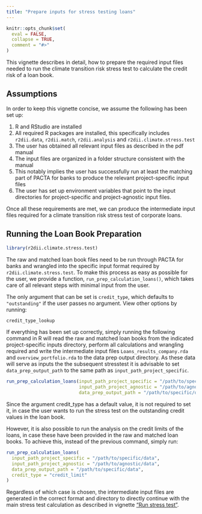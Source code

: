 ```yaml
---
title: "Prepare inputs for stress testing loans"
---
```


```r
knitr::opts_chunk$set(
  eval = FALSE,
  collapse = TRUE,
  comment = "#>"
)
```

This vignette describes in detail, how to prepare the required input files
needed to run the climate transition risk stress test to calculate the credit
risk of a loan book.

## Assumptions

In order to keep this vignette concise, we assume the following has been set up:

1. R and RStudio are installed
2. All required R packages are installed, this specifically includes
`r2dii.data`, `r2dii.match`, `r2dii.analysis` and `r2dii.climate.stress.test`
1. The user has obtained all relevant input files as described in the pdf manual
1. The input files are organized in a folder structure consistent with the manual
1. This notably implies the user has successfully run at least the matching
part of PACTA for banks to produce the relevant project-specific input files
1. The user has set up environment variables that point to the input directories
for project-specific and project-agnostic input files.

Once all these requirements are met, we can produce the intermediate input files
required for a climate transition risk stress test of corporate loans.

## Running the Loan Book Preparation

```r
library(r2dii.climate.stress.test)
```

The raw and matched loan book files need to be run through PACTA for banks and
wrangled into the specific input format required by `r2dii.climate.stress.test`.
To make this process as easy as possible for the user, we provide a function,
`run_prep_calculation_loans()`, which takes care of all relevant steps with
minimal input from the user.

The only argument that can be set is `credit_type`, which defaults to
`"outstanding"` if the user passes no argument. View other options by running:

```r
credit_type_lookup
```

If everything has been set up correctly, simply running the following command in
R will read the raw and matched loan books from the indicated project-specific
inputs directory, perform all calculations and wrangling required and write the
intermediate input files `Loans_results_company.rda` and
`overview_portfolio.rda` to the data prep output directory. As these data will
serve as inputs the the subsequent stresstest it is advisable to set
`data_prep_output_path` to the same path as `input_path_project_specific`.

```r
run_prep_calculation_loans(input_path_project_specific = "/path/to/specific/data",
                           input_path_project_agnostic = "/path/to/agnostic/data",
                           data_prep_output_path = "/path/to/specific/data")
```

Since the argument credit_type has a default value, it is not required to set it,
in case the user wants to run the stress test on the outstanding credit values
in the loan book.

However, it is also possible to run the analysis on the credit limits of the
loans, in case these have been provided in the raw and matched loan books. To
achieve this, instead of the previous command, simply run:

```r
run_prep_calculation_loans(
  input_path_project_specific = "/path/to/specific/data",
  input_path_project_agnostic = "/path/to/agnostic/data",
  data_prep_output_path = "/path/to/specific/data",
  credit_type = "credit_limit"
)
```

Regardless of which case is chosen, the intermediate input files are generated
in the correct format and directory to directly continue with the main stress
test calculation as described in vignette ["Run stress test"](https://2degreesinvesting.github.io/r2dii.climate.stress.test/articles/articles/run-stress-test.html).
